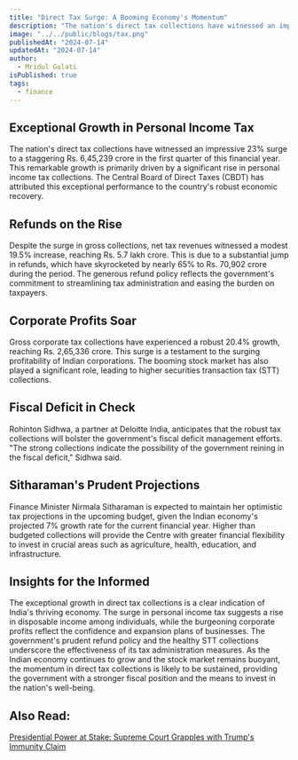 ```yaml
---
title: "Direct Tax Surge: A Booming Economy's Momentum"
description: "The nation's direct tax collections have witnessed an impressive 23% surge to a staggering Rs. 6,45,239 crore in the first quarter of this financial year. This remarkable growth is primarily driven by a significant rise in personal income tax collections. The Central Board of Direct Taxes (CBDT) has attributed this exceptional performance to the country's robust economic recovery."
image: "../../public/blogs/tax.png"
publishedAt: "2024-07-14"
updatedAt: "2024-07-14"
author: 
  - Mridul Gulati
isPublished: true
tags: 
  - finance
---
```


## Exceptional Growth in Personal Income Tax

The nation's direct tax collections have witnessed an impressive 23% surge to a staggering Rs. 6,45,239 crore in the first quarter of this financial year. This remarkable growth is primarily driven by a significant rise in personal income tax collections. The Central Board of Direct Taxes (CBDT) has attributed this exceptional performance to the country's robust economic recovery.

## Refunds on the Rise

Despite the surge in gross collections, net tax revenues witnessed a modest 19.5% increase, reaching Rs. 5.7 lakh crore. This is due to a substantial jump in refunds, which have skyrocketed by nearly 65% to Rs. 70,902 crore during the period. The generous refund policy reflects the government's commitment to streamlining tax administration and easing the burden on taxpayers.

## Corporate Profits Soar

Gross corporate tax collections have experienced a robust 20.4% growth, reaching Rs. 2,65,336 crore. This surge is a testament to the surging profitability of Indian corporations. The booming stock market has also played a significant role, leading to higher securities transaction tax (STT) collections.

## Fiscal Deficit in Check

Rohinton Sidhwa, a partner at Deloitte India, anticipates that the robust tax collections will bolster the government's fiscal deficit management efforts. "The strong collections indicate the possibility of the government reining in the fiscal deficit," Sidhwa said.

## Sitharaman's Prudent Projections

Finance Minister Nirmala Sitharaman is expected to maintain her optimistic tax projections in the upcoming budget, given the Indian economy's projected 7% growth rate for the current financial year. Higher than budgeted collections will provide the Centre with greater financial flexibility to invest in crucial areas such as agriculture, health, education, and infrastructure.

## Insights for the Informed

The exceptional growth in direct tax collections is a clear indication of India's thriving economy. The surge in personal income tax suggests a rise in disposable income among individuals, while the burgeoning corporate profits reflect the confidence and expansion plans of businesses. The government's prudent refund policy and the healthy STT collections underscore the effectiveness of its tax administration measures. As the Indian economy continues to grow and the stock market remains buoyant, the momentum in direct tax collections is likely to be sustained, providing the government with a stronger fiscal position and the means to invest in the nation's well-being.

## Also Read: 

[Presidential Power at Stake: Supreme Court Grapples with Trump's Immunity Claim](https://onlinekhabri.com/blog/presidential-power-at-stake-trumps-immunity-grappled)